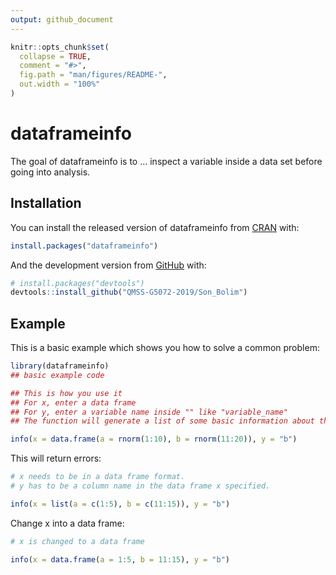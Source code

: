 ```yaml
---
output: github_document
---
```


<!-- README.md is generated from README.Rmd. Please edit that file -->

```r
knitr::opts_chunk$set(
  collapse = TRUE,
  comment = "#>",
  fig.path = "man/figures/README-",
  out.width = "100%"
)
```

# dataframeinfo

<!-- badges: start -->
<!-- badges: end -->

The goal of dataframeinfo is to ...
inspect a variable inside a data set before going into analysis.


## Installation

You can install the released version of dataframeinfo from [CRAN](https://CRAN.R-project.org) with:

``` r
install.packages("dataframeinfo")
```

And the development version from [GitHub](https://github.com/) with:

``` r
# install.packages("devtools")
devtools::install_github("QMSS-G5072-2019/Son_Bolim")
```
## Example

This is a basic example which shows you how to solve a common problem:

```r
library(dataframeinfo)
## basic example code

## This is how you use it
## For x, enter a data frame
## For y, enter a variable name inside "" like "variable_name"
## The function will generate a list of some basic information about that variable.

info(x = data.frame(a = rnorm(1:10), b = rnorm(11:20)), y = "b")

```


This will return errors:

```r
# x needs to be in a data frame format.
# y has to be a column name in the data frame x specified.

info(x = list(a = c(1:5), b = c(11:15)), y = "b")
```

Change x into a data frame:

```r
# x is changed to a data frame

info(x = data.frame(a = 1:5, b = 11:15), y = "b")

```

